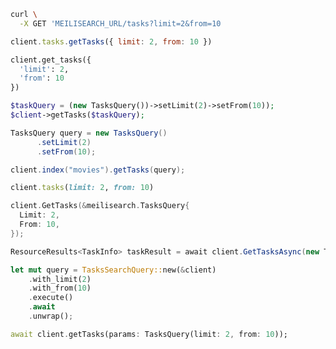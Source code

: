 <CodeGroup>

```bash cURL
curl \
  -X GET 'MEILISEARCH_URL/tasks?limit=2&from=10
```

```javascript JS
client.tasks.getTasks({ limit: 2, from: 10 })
```

```python Python
client.get_tasks({
  'limit': 2,
  'from': 10
})
```

```php PHP
$taskQuery = (new TasksQuery())->setLimit(2)->setFrom(10));
$client->getTasks($taskQuery);
```

```java Java
TasksQuery query = new TasksQuery()
      .setLimit(2)
      .setFrom(10);

client.index("movies").getTasks(query);
```

```ruby Ruby
client.tasks(limit: 2, from: 10)
```

```go Go
client.GetTasks(&meilisearch.TasksQuery{
  Limit: 2,
  From: 10,
});
```

```csharp C#
ResourceResults<TaskInfo> taskResult = await client.GetTasksAsync(new TasksQuery { Limit = 2, From = 10 });
```

```rust Rust
let mut query = TasksSearchQuery::new(&client)
    .with_limit(2)
    .with_from(10)
    .execute()
    .await
    .unwrap();
```

```dart Dart
await client.getTasks(params: TasksQuery(limit: 2, from: 10));
```
</CodeGroup>